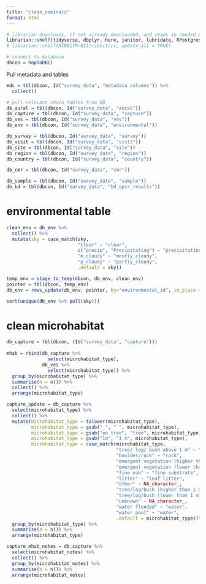 ```yaml
---
title: "clean_nominals"
format: html
---
```


```r

# librarian downloads, if not already downloaded, and reads in needed packages
librarian::shelf(tidyverse, dbplyr, here, janitor, lubridate, RPostgres, stringr, DBI, parsedate, uuid, hms, RIBBiTR-BII/ribbitrrr)
# librarian::shelf(RIBBiTR-BII/ribbitrrr, update_all = TRUE)

# connect to database
dbcon = hopToDB()

```

Pull metadata and tables

```r
mdc = tbl(dbcon, Id("survey_data", "metadata_columns")) %>%
  collect()

# pull relevant chain tables from DB
db_aural = tbl(dbcon, Id("survey_data", "aural"))
db_capture = tbl(dbcon, Id("survey_data", "capture"))
db_ves = tbl(dbcon, Id("survey_data", "ves"))
db_env = tbl(dbcon, Id("survey_data", "environmental"))

db_survey = tbl(dbcon, Id("survey_data", "survey"))
db_visit = tbl(dbcon, Id("survey_data", "visit"))
db_site = tbl(dbcon, Id("survey_data", "site"))
db_region = tbl(dbcon, Id("survey_data", "region"))
db_country = tbl(dbcon, Id("survey_data", "country"))

db_cmr = tbl(dbcon, Id("survey_data", "cmr"))

db_sample = tbl(dbcon, Id("survey_data", "sample"))
db_bd = tbl(dbcon, Id("survey_data", "bd_qpcr_results"))

```

# environmental table
```r
clean_env = db_env %>%
  collect() %>%
  mutate(sky = case_match(sky,
                          "Clear" ~ "clear",
                          c("precip", "Precipitating") ~ "precipitating",
                          "m_cloudy" ~ "mostly_cloudy",
                          "p_cloudy" ~ "partly_cloudy",
                          .default = sky))

temp_env = stage_to_temp(dbcon, db_env, clean_env)
pointer = tbl(dbcon, temp_env)
db_env = rows_update(db_env, pointer, by="environmental_id", in_place = TRUE, unmatched = "ignore")

sort(unique(db_env %>% pull(sky)))

```

# clean microhabitat
```r
db_capture = tbl(dbcon, (Id("survey_data", "capture")))
                 
mhab = rbind(db_capture %>%
               select(microhabitat_type),
             db_ves %>%
               select(microhabitat_type)) %>%
  group_by(microhabitat_type) %>%
  summarise(n = n()) %>%
  collect() %>%
  arrange(microhabitat_type)

capture_update = db_capture %>%
  select(microhabitat_type) %>%
  collect() %>%
  mutate(microhabitat_type = tolower(microhabitat_type),
         microhabitat_type = gsub("_", " ", microhabitat_type),
         microhabitat_type = gsub("on tree", "tree", microhabitat_type),
         microhabitat_type = gsub("1m", "1 m", microhabitat_type),
         microhabitat_type = case_match(microhabitat_type,
                                        "tree/ log/ bush above 1 m" ~ "tree/log/bush above 1 m",
                                        "boulder/rock" ~ "rock",
                                        "emergent vegetation (higher than 1 m)" ~ "emergent vegetation above 1 m",
                                        "emergent vegetation (lower than 1 m)" ~ "emergent vegetation below 0.1 m",
                                        "fine sub" ~ "fine substrate",
                                        "litter" ~ "leaf litter",
                                        "other" ~ NA_character_,
                                        "tree/log/bush (higher than 1 m)" ~ "tree/log/bush above 1 m",
                                        "tree/log/bush (lower than 1 m)" ~ "tree/log/bush below 1 m",
                                        "unknown" ~ NA_character_,
                                        "water flooded" ~ "water",
                                        "water pool" ~ "water",
                                        .default = microhabitat_type))%>%
  group_by(microhabitat_type) %>%
  summarise(n = n()) %>%
  arrange(microhabitat_type)

capture_mhab_notes = db_capture %>%
  select(microhabitat_notes) %>%
  collect() %>%
  group_by(microhabitat_notes) %>%
  summarise(n = n()) %>%
  arrange(microhabitat_notes)

```